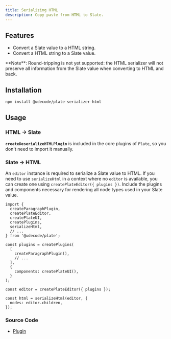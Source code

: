 ```yaml
---
title: Serializing HTML
description: Copy paste from HTML to Slate.
---
```


<ComponentPreview name="playground-demo" id="deserializehtml" />

## Features

- Convert a Slate value to a HTML string.
- Convert a HTML string to a Slate value.

<Callout className="my-4">
  **Note**: Round-tripping is not yet supported: the HTML serializer will not
  preserve all information from the Slate value when converting to HTML and
  back.
</Callout>

## Installation

```bash
npm install @udecode/plate-serializer-html
```

## Usage

### HTML -> Slate

**`createDeserializeHTMLPlugin`** is included in the core plugins of `Plate`, so you don't need to import it manually.

### Slate -> HTML

An `editor` instance is required to serialize a Slate value to HTML. If you need to use `serializeHtml` in a context where no `editor` is available, you can create one using `createPlateEditor({ plugins })`. Include the plugins and components necessary for rendering all node types used in your Slate value.

```tsx
import {
  createParagraphPlugin,
  createPlateEditor,
  createPlateUI,
  createPlugins,
  serializeHtml,
  // ...
} from '@udecode/plate';

const plugins = createPlugins(
  [
    createParagraphPlugin(),
    // ...
  ],
  {
    components: createPlateUI(),
  }
);

const editor = createPlateEditor({ plugins });

const html = serializeHtml(editor, {
  nodes: editor.children,
});
```

### Source Code

- [Plugin](https://github.com/udecode/plate/blob/main/packages/core/src/plugins/html-deserializer/createDeserializeHtmlPlugin.ts)
